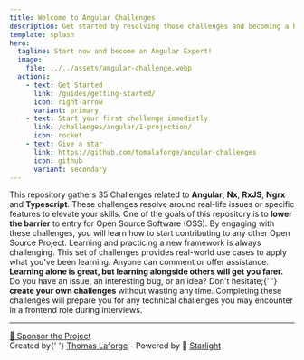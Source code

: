 ```yaml
---
title: Welcome to Angular Challenges
description: Get started by resolving those challenges and becoming a better Angular FrontEnd engineer.
template: splash
hero:
  tagline: Start now and become an Angular Expert!
  image:
    file: ../../assets/angular-challenge.webp
  actions:
    - text: Get Started
      link: /guides/getting-started/
      icon: right-arrow
      variant: primary
    - text: Start your first challenge immediatly
      link: /challenges/angular/1-projection/
      icon: rocket
    - text: Give a star
      link: https://github.com/tomalaforge/angular-challenges
      icon: github
      variant: secondary
---
```



<CardGrid>
<Card title="35 Challenges">
    This repository gathers 35 Challenges related to <b>Angular</b>, <b>Nx</b>, <b>RxJS</b>, <b>Ngrx</b> and <b>Typescript</b>. 
    These challenges resolve around real-life issues or specific features to elevate your skills.
</Card>

<Card title="Become an OSS Maintainer">
  One of the goals of this repository is to <b>lower the barrier</b> to entry
  for Open Source Software (OSS). By engaging with these challenges, you will
  learn how to start contributing to any other Open Source Project.
</Card>

<Card title="Learn Alongside Others">
  Learning and practicing a new framework is always challenging. This set of
  challenges provides real-world use cases to apply what you've been learning.
  Anyone can comment or offer assistance.
  <b>
    Learning alone is great, but learning alongside others will get you farer.
  </b>
</Card>

<Card title="Contribute">
  Do you have an issue, an interesting bug, or an idea? Don't hesitate;{' '}
  <b>create your own challenges</b> without wasting any time.
</Card>

<Card title="Prepare Yourself for Interviews">
    Completing these challenges will prepare you for any technical challenges you may encounter in a frontend role during interviews.
</Card>
</CardGrid>

---

<div class="article-footer">
  <a
    href="https://github.com/sponsors/tomalaforge"
    alt="Sponsor link"
    class="primary action astro-yjy4zhro">
    🤍 Sponsor the Project
  </a>
</div>

<div class="main-page-footer">
  Created by{' '}
  <a href="https://github.com/tomalaforge?tab=repositories">Thomas Laforge</a> -
  Powered by 🌟 <a href="https://starlight.astro.build/">Starlight</a>
</div>

